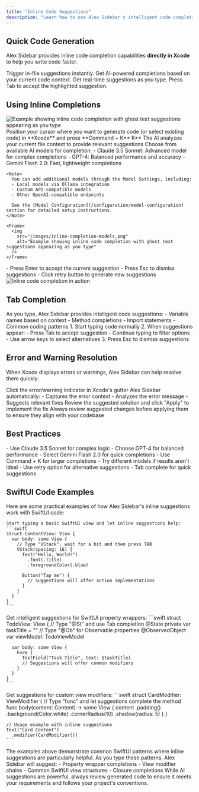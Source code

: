 ```yaml
---
title: "Inline Code Suggestions"
description: "Learn how to use Alex Sidebar's intelligent code completion features"
---
```


## Quick Code Generation

Alex Sidebar provides inline code completion capabilities **directly in Xcode** to help you write code faster.

<CardGroup cols={2}>
  <Card title="Command + K" icon="bolt">
    Trigger in-file suggestions instantly. Get AI-powered completions based on
    your current code context.
  </Card>

  <Card title="Tab Completion" icon="arrow-right">
    Get real-time suggestions as you type. Press Tab to accept the highlighted
    suggestion.
  </Card>
</CardGroup>

## Using Inline Completions

<Frame>
  <img 
    src="/images/inline-completion.png" 
    alt="Example showing inline code completion with ghost text suggestions appearing as you type"
  />
</Frame>

<Steps>
  <Step title="Trigger Suggestions">
    Position your cursor where you want to generate code (or select existing code) in **Xcode** and press **Command + K**
    K**
    <Note>
      The AI analyzes your current file context to provide relevant suggestions
    </Note>
  </Step>

  <Step title="Select Model">
    Choose from available AI models for completion:
    - Claude 3.5 Sonnet: Advanced model for complex completions
    - GPT-4: Balanced performance and accuracy
    - Gemini Flash 2.0: Fast, lightweight completions

    <Note>
      You can add additional models through the Model Settings, including:
      - Local models via Ollama integration
      - Custom API-compatible models
      - Other OpenAI-compatible endpoints
      
      See the [Model Configuration](/configuration/model-configuration) section for detailed setup instructions.
    </Note>

    <Frame>
      <img 
        src="/images/inline-completion-models.png" 
        alt="Example showing inline code completion with ghost text suggestions appearing as you type"
      />
    </Frame>
  </Step>
  

  <Step title="Review Options">
    - Press Enter to accept the current suggestion
    - Press Esc to dismiss suggestions
    - Click retry button to generate new suggestions
    <Frame>
      <img
        src="/images/inline-completion-suggestions.png"
        alt="Inline code completion in action"
      />
    </Frame>
  </Step>
</Steps>

## Tab Completion

<AccordionGroup>
  <Accordion title="Real-time Suggestions">
    As you type, Alex Sidebar provides intelligent code suggestions:
    - Variable names based on context
    - Method completions
    - Import statements
    - Common coding patterns
  </Accordion>

  <Accordion title="Using Tab Complete">
    1. Start typing code normally
    2. When suggestions appear:
       - Press Tab to accept suggestion
       - Continue typing to filter options
       - Use arrow keys to select alternatives
    3. Press Esc to dismiss suggestions
  </Accordion>
</AccordionGroup>

## Error and Warning Resolution

When Xcode displays errors or warnings, Alex Sidebar can help resolve them quickly:

<Steps>
  <Step title="Access Quick Fix">
    Click the error/warning indicator in Xcode's gutter
  </Step>

<Step title="Review Solution">
  Alex Sidebar automatically: - Captures the error context - Analyzes the error
  message - Suggests relevant fixes
</Step>

  <Step title="Apply Fix">
    Review the suggested solution and click "Apply" to implement the fix
    <Note>
      Always review suggested changes before applying them to ensure they align
      with your codebase
    </Note>
  </Step>
</Steps>

## Best Practices

<CardGroup cols={2}>
  <Card title="Model Selection" icon="robot">
    - Use Claude 3.5 Sonnet for complex logic
    - Choose GPT-4 for balanced performance
    - Select Gemini Flash 2.0 for quick completions
  </Card>

  <Card title="Completion Tips" icon="wand-magic-sparkles">
    - Use Command + K for larger completions
    - Try different models if results aren't ideal
    - Use retry option for alternative suggestions
    - Tab complete for quick suggestions
  </Card>
</CardGroup>

## SwiftUI Code Examples

Here are some practical examples of how Alex Sidebar's inline suggestions work with SwiftUI code:

    Start typing a basic SwiftUI view and let inline suggestions help:
    ```swift
    struct ContentView: View {
      var body: some View {
        // Type "VStack", wait for a bit and then press TAB
        VStack(spacing: 16) {
          Text("Hello, World!")
            .font(.title)
            .foregroundColor(.blue)

          Button("Tap me") {
            // Suggestions will offer action implementations
          }
        }
      }
    }
    ```

<AccordionGroup>
  
  <Accordion title="Property Wrappers">
    Get intelligent suggestions for SwiftUI property wrappers:
    ```swift
    struct TodoView: View {
      // Type "@St" and use Tab completion
      @State private var taskTitle = ""
      // Type "@Ob" for Observable properties
      @ObservedObject var viewModel: TodoViewModel
      
      var body: some View {
        Form {
          TextField("Task Title", text: $taskTitle)
          // Suggestions will offer common modifiers
        }
      }
    }
    ```
  </Accordion>

  <Accordion title="Custom Modifiers">
    Get suggestions for custom view modifiers:
    ```swift
    struct CardModifier: ViewModifier {
      // Type "func" and let suggestions complete the method
      func body(content: Content) -> some View {
        content
          .padding()
          .background(Color.white)
          .cornerRadius(10)
          .shadow(radius: 5)
      }
    }

    // Usage example with inline suggestions
    Text("Card Content")
      .modifier(CardModifier())
    ```

  </Accordion>
</AccordionGroup>

<Note>
  The examples above demonstrate common SwiftUI patterns where inline
  suggestions are particularly helpful. As you type these patterns, Alex Sidebar
  will suggest: - Property wrapper completions - View modifier chains - Common
  SwiftUI view structures - Closure completions
</Note>

<Warning>
  While AI suggestions are powerful, always review generated code to ensure it
  meets your requirements and follows your project's conventions.
</Warning>
